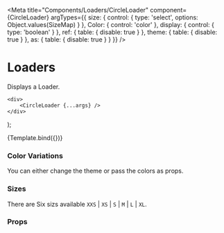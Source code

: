 
<Meta
    title="Components/Loaders/CircleLoader"
    component={CircleLoader}
    argTypes={{
        size: {
            control: {
                type: 'select',
                options: Object.values(SizeMap)
            }
        },
        Color: {
            control: 'color'
        },
        display: {
            control: {
                type: 'boolean'
            }
        },
        ref: {
            table: {
                disable: true
            }
        },
        theme: {
            table: {
                disable: true
            }
        },
        as: {
            table: {
                disable: true
            }
        }
    }}
/>

# Loaders

Displays a Loader.

    <div>
        <CircleLoader {...args} />
    </div>
);

<Preview>
    <Story name="CircleLoader" args={{ size: 'S' }}>
        {Template.bind({})}
    </Story>
</Preview>

### Color Variations

You can either change the theme or pass the colors as props.

<Preview withToolbar>
    <div style={{ display: 'flex', justifyContent: 'space-around' }}>
        <CircleLoader size="S" Color="green" />
        <CircleLoader size="S" Color="red" />
    </div>
</Preview>

### Sizes

There are Six sizs available `XXS` | `XS` | `S` | `M` | `L` | `XL`.

<Preview withToolbar>
    <div style={{ display: 'flex', justifyContent: 'space-between' }}>
        <CircleLoader size="XXS" />
        <CircleLoader size="XS" />
        <CircleLoader size="S" />
        <CircleLoader size="M" />
        <CircleLoader size="L" />
        <CircleLoader size="XL" />
    </div>
</Preview>

### Props

<Props story="CircleLoader" />
